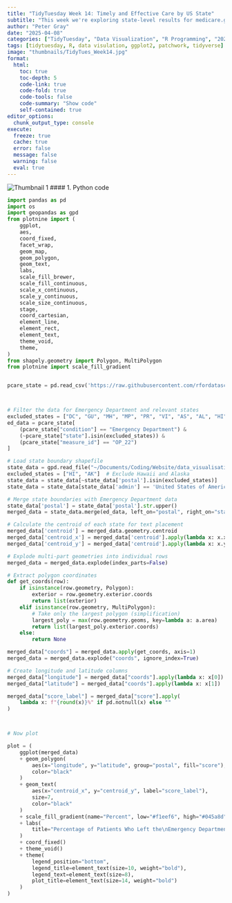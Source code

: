 ```yaml
---
title: "TidyTuesday Week 14: Timely and Effective Care by US State"
subtitle: "This week we're exploring state-level results for medicare.gov 'timely and effective care' measurements. As of 2025-04-06, the data is available at the Centers for Medicare and Medicaid Services (CMS) website. Thanks to former TidyTuesday team member Tracy Teal (@tracykteal) for the dataset suggestion and the link to a visualization by Kayla Zhu and Christina Kostandi at the Visual Capitalist."
author: "Peter Gray"
date: "2025-04-08" 
categories: ["TidyTuesday", "Data Visualization", "R Programming", "2025"]
tags: [tidytuesday, R, data visulation, ggplot2, patchwork, tidyverse]
image: "thumbnails/TidyTues_Week14.jpg"
format:
  html:
    toc: true
    toc-depth: 5
    code-link: true
    code-fold: true
    code-tools: false
    code-summary: "Show code"
    self-contained: true
editor_options: 
  chunk_output_type: console
execute: 
  freeze: true                                                  
  cache: true                                                   
  error: false
  message: false
  warning: false
  eval: true
---
```


![Thumbnail 1](thumbnails/TidyTues_Week14.jpg){#fig-singlechart}
#### 1. Python code



```python
import pandas as pd
import os
import geopandas as gpd
from plotnine import (
    ggplot,
    aes,
    coord_fixed,
    facet_wrap,
    geom_map,
    geom_polygon,
    geom_text,
    labs,
    scale_fill_brewer,
    scale_fill_continuous,
    scale_x_continuous,
    scale_y_continuous,
    scale_size_continuous,
    stage,
    coord_cartesian,
    element_line,
    element_rect,
    element_text,
    theme_void,
    theme,
)
from shapely.geometry import Polygon, MultiPolygon
from plotnine import scale_fill_gradient


pcare_state = pd.read_csv('https://raw.githubusercontent.com/rfordatascience/tidytuesday/main/data/2025/2025-04-08/care_state.csv')



# Filter the data for Emergency Department and relevant states
excluded_states = ["DC", "GU", "MH", "MP", "PR", "VI", "AS", "AL", "HI"]
ed_data = pcare_state[
    (pcare_state["condition"] == "Emergency Department") &
    (~pcare_state["state"].isin(excluded_states)) &
    (pcare_state["measure_id"] == "OP_22")
]

# Load state boundary shapefile
state_data = gpd.read_file("~/Documents/Coding/Website/data_visualisations/TidyTuesday/2025/maps/ne_110m_admin_1_states_provinces.shp")
excluded_states = ["HI", "AK"]  # Exclude Hawaii and Alaska
state_data = state_data[~state_data['postal'].isin(excluded_states)]
state_data = state_data[state_data['admin'] == 'United States of America']

# Merge state boundaries with Emergency Department data
state_data['postal'] = state_data['postal'].str.upper()
merged_data = state_data.merge(ed_data, left_on="postal", right_on="state", how="left")

# Calculate the centroid of each state for text placement
merged_data['centroid'] = merged_data.geometry.centroid
merged_data['centroid_x'] = merged_data['centroid'].apply(lambda x: x.x)
merged_data['centroid_y'] = merged_data['centroid'].apply(lambda x: x.y)

# Explode multi-part geometries into individual rows
merged_data = merged_data.explode(index_parts=False)

# Extract polygon coordinates
def get_coords(row):
    if isinstance(row.geometry, Polygon):
        exterior = row.geometry.exterior.coords
        return list(exterior)
    elif isinstance(row.geometry, MultiPolygon):
        # Take only the largest polygon (simplification)
        largest_poly = max(row.geometry.geoms, key=lambda a: a.area)
        return list(largest_poly.exterior.coords)
    else:
        return None

merged_data["coords"] = merged_data.apply(get_coords, axis=1)
merged_data = merged_data.explode("coords", ignore_index=True)

# Create longitude and latitude columns
merged_data["longitude"] = merged_data["coords"].apply(lambda x: x[0])
merged_data["latitude"] = merged_data["coords"].apply(lambda x: x[1])

merged_data["score_label"] = merged_data["score"].apply(
    lambda x: f"{round(x)}%" if pd.notnull(x) else ""
)



# Now plot

plot = (
    ggplot(merged_data)
    + geom_polygon(
        aes(x="longitude", y="latitude", group="postal", fill="score"),
        color="black"
    )
    + geom_text(
        aes(x="centroid_x", y="centroid_y", label="score_label"),
        size=7,
        color="black"
    )
    + scale_fill_gradient(name="Percent", low="#f1eef6", high="#045a8d")
    + labs(
        title="Percentage of Patients Who Left the\nEmergency Department Before Being Seen"
    )
    + coord_fixed()
    + theme_void()
    + theme(
        legend_position="bottom",
        legend_title=element_text(size=10, weight="bold"),
        legend_text=element_text(size=8),
        plot_title=element_text(size=14, weight="bold")
    )
)


```
  